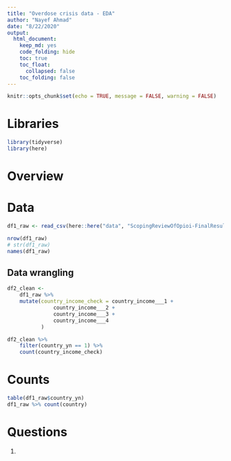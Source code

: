 ```yaml
---
title: "Overdose crisis data - EDA"
author: "Nayef Ahmad"
date: "8/22/2020"
output: 
  html_document: 
    keep_md: yes
    code_folding: hide
    toc: true
    toc_float:
      collapsed: false
    toc_folding: false
---
```


```r
knitr::opts_chunk$set(echo = TRUE, message = FALSE, warning = FALSE)
```

# Libraries 
```r
library(tidyverse)
library(here)
```

# Overview 



# Data 
```r
df1_raw <- read_csv(here::here("data", "ScopingReviewOfOpioi-FinalResults_DATA_2020-07-06_1942.csv"))

nrow(df1_raw)
# str(df1_raw)
names(df1_raw)
```

## Data wrangling
```r
df2_clean <- 
    df1_raw %>% 
    mutate(country_income_check = country_income___1 + 
               country_income___2 + 
               country_income___3 + 
               country_income___4
           )

df2_clean %>% 
    filter(country_yn == 1) %>% 
    count(country_income_check)

```


# Counts 
```r
table(df1_raw$country_yn)
df1_raw %>% count(country)
```



# Questions 
1. 